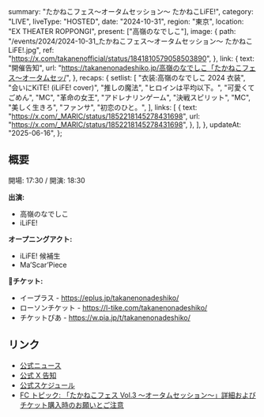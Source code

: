   summary: "たかねこフェス〜オータムセッション〜 たかねこLiFE!",
  category: "LIVE",
  liveType: "HOSTED",
  date: "2024-10-31",
  region: "東京",
  location: "EX THEATER ROPPONGI",
  present: ["高嶺のなでしこ"],
  image: {
    path: "/events/2024/2024-10-31_たかねこフェス〜オータムセッション〜 たかねこLiFE!.jpg",
    ref: "https://x.com/takanenofficial/status/1841810579058503890",
  },
  link: {
    text: "開催告知",
    url: "https://takanenonadeshiko.jp/高嶺のなでしこ「たかねこフェス〜オータムセッ/",
  },
  recaps: {
    setlist: [
      "衣装:高嶺のなでしこ 2024 衣装",
      "会いにKiTE! (iLiFE! cover)",
      "推しの魔法",
      "ヒロインは平均以下。",
      "可愛くてごめん",
      "MC",
      "革命の女王",
      "アドレナリンゲーム",
      "決戦スピリット",
      "MC",
      "美しく生きろ",
      "ファンサ",
      "初恋のひと。",
    ],
    links: [
      {
        text: "https://x.com/_MARIC/status/1852218145278431698",
        url: "https://x.com/_MARIC/status/1852218145278431698",
      },
    ],
  },
  updateAt: "2025-06-16",
};

## 概要

開場: 17:30 / 開演: 18:30

**出演:**

- 高嶺のなでしこ
- iLiFE!

**オープニングアクト:**

- iLiFE! 候補生
- Ma’Scar’Piece

**🎫チケット:**

- イープラス - https://eplus.jp/takanenonadeshiko/
- ローソンチケット - https://l-tike.com/takanenonadeshiko/
- チケットぴあ - https://w.pia.jp/t/takanenonadeshiko/

## リンク

- [公式ニュース](https://takanenonadeshiko.jp/高嶺のなでしこ「たかねこフェス〜オータムセッ/)
- [公式 X 告知](https://x.com/takanenofficial/status/1841810579058503890)
- [公式スケジュール](https://takanenonadeshiko.jp/events/event/たかねこフェス-vol-3-〜オータムセッション〜/)
- [FC トピック: 「たかねこフェス Vol.3 〜オータムセッション〜」詳細およびチケット購入時のお願いとご注意](https://takanekofc.com/topics/public/_/1apm8ld2y4eka6re.html)
